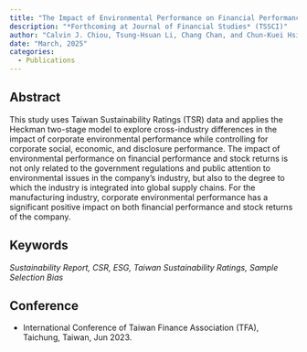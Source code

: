 ```yaml
---
title: "The Impact of Environmental Performance on Financial Performance and Stock Returns - Evidence from Listed Companies in Taiwan"
description: "*Forthcoming at Journal of Financial Studies* (TSSCI)"
author: "Calvin J. Chiou, Tsung-Hsuan Li, Chang Chan, and Chun-Kuei Hsieh"
date: "March, 2025"
categories:
  - Publications
---
```


## Abstract

This study uses Taiwan Sustainability Ratings (TSR) data and applies the Heckman two-stage model to explore cross-industry differences in the impact of corporate environmental performance while controlling for corporate social, economic, and disclosure performance. The impact of environmental performance on financial performance and stock returns is not only related to the government regulations and public attention to environmental issues in the company’s industry, but also to the degree to which the industry is integrated into global supply chains. For the manufacturing industry, corporate environmental performance has a significant positive impact on both financial performance and stock returns of the company.

## Keywords

*Sustainability Report, CSR, ESG, Taiwan Sustainability Ratings, Sample Selection Bias*

## Conference

-   International Conference of Taiwan Finance Association (TFA), Taichung, Taiwan, Jun 2023.
